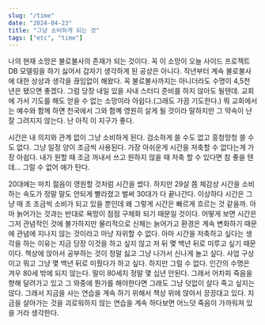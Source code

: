 ```yaml
---
slug: "/time"
date: "2024-04-23"
title: "그냥 소비하게 되는 것"
tags: ["etc", "time"]
---
```


나의 현재 소망은 불로불사의 존재가 되는 것이다. 꼭 이 소망이 오늘 사이드 프로젝트 DB 모델링을 하기 싫어서 갑자기 생각하게 된 공상은 아니다.
작년부터 계속 불로불사에 대한 상상과 생각을 끊임없이 해왔다.
꼭 불로불사까지는 아니더라도 수명이 4,5천 년은 됐으면 좋겠다. 그럼 당장 내일 있을 사내 스터디 준비를 하지 않아도 될텐데.
교회에 가서 기도를 해도 얻을 수 없는 소망이라 아쉽다.(그래도 가끔 기도한다.)
뭐 교회에서는 예수와 함께 하면 천국에서 그와 함꼐 영원히 살게 될 것이라 말하지만 그 약속이 난 잘 그려지지 않는다.
난 아직 이 지구가 좋다.

시간은 내 의지와 관계 없이 그냥 소비하게 된다.
검소하게 쓸 수도 없고 흥청망청 쓸 수도 없다.
그냥 일정 양이 조금씩 사용된다. 가장 아쉬운게 시간을 저축할 수 없다는게 가장 아쉽다.
내가 원할 때 조금 꺼내서 쓰고 원하지 않을 때 저축 할 수 있다면 참 좋을 텐데...
그럴 수 없어 애가 탄다.

20대에는 마치 젊음이 영원할 것처럼 시간을 썼다.
하지만 29살 쯤 체감상 시간을 소비하는 속도가 정말 말도 안되게 빨라졌고 벌써 30대가 다 끝나간다.
이상하다 시간은 그냥 매 초 조금씩 소비가 되고 있을 뿐인데 왜 그렇게 시간은 빠르게 흐르는 것 같을까.
아마 늙어가는 것과는 반대로 욕망이 점점 구체화 되기 때문일 것이다.
어떻게 보면 시간은 그저 관념적인 것에 불가하지만
물리적으로 신체는 늙어가고 환경은 계속 변화하기 때문에 관념에 지나지 않는 것이라고 마냥
자위할 수 없다.
아마 시간을 저축하고 싶다는 생각을 하는 이유는 지금 당장 이것을 하고 싶지 않고
저 뒤 몇 백년 뒤로 미루고 싶기 때문이다. 책상에 앉아서 공부하는 것이 정말 싫고
그냥 나가서 신나게 놀고 싶다. 사업 구상이고 뭐고 그냥 몇 백년 뒤로 미뤘다가 하고 싶다.
하지만 그럴 수 없다. 인간의 수명은 겨우 80세 밖에 되지 않는다. 말이 80세지 정말 몇 십년 안된다.
그래서 어차피 죽음을 향해 달려가고 있고 그 와중에 뭔가를 해야한다면 그래도 그냥 덧없이 살다 죽고
싶지는 않다. 그래서 지금을 사는 연습을 계속 하기 위해서 책상 위에 앉아서 끙끙대고 있다.
지금을 살아가는 것을 괴로워하지 않는 연습을 계속 하다보면 어느덧 죽음이 가까워져 있을 거라 생각한다.
